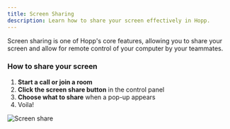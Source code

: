 ```yaml
---
title: Screen Sharing
description: Learn how to share your screen effectively in Hopp.
---
```



Screen sharing is one of Hopp's core features, allowing you to share your screen
and allow for remote control of your computer by your teammates.

### How to share your screen

1. **Start a call or join a room**
2. **Click the screen share button** in the control panel
3. **Choose what to share** when a pop-up appears
4. Voila!

<Image src={screenshare} class="rounded-md" alt="Screen share" />
